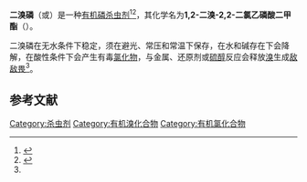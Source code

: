 {{Chembox
| ImageFile = Naled.svg
| ImageAlt = Skeletal formula of Naled
| ImageFile1 = Naled 3D ball.png
| ImageAlt1 = Ball-and-stick model of the Naled molecule
| IUPACName = Dimethyl-1,2-dibromo-2,2-dichlorethyl phosphate
| OtherNames = Dibrom, 1,2-Dibromo-2,2-dichloroethyl dimethyl phosphate
|Section1={{Chembox Identifiers
| CASNo = 300-76-5
| CASNo_Ref = {{cascite|correct|CAS}}
| UNII_Ref = {{fdacite|correct|FDA}}
| UNII = PAM1AI9KU1
| PubChem = 4420
| Beilstein = 2049930
| ChemSpiderID = 4267
| ChEBI = 38729
| ChEMBL = 1887067
| DTXSID = DTXSID1024209
| EC_number = 206-098-3
| RTECS = TB9450000
| UNNumber = 3018 2783
| KEGG = C18749
| SMILES = COP(=O)(OC)OC(C(Cl)(Cl)Br)Br
| InChI = 1/C4H7Br2Cl2O4P/c1-10-13(9,11-2)12-3(5)4(6,7)8/h3H,1-2H3
| InChIKey = BUYMVQAILCEWRR-UHFFFAOYAA
| StdInChI = 1S/C4H7Br2Cl2O4P/c1-10-13(9,11-2)12-3(5)4(6,7)8/h3H,1-2H3
| StdInChIKey = BUYMVQAILCEWRR-UHFFFAOYSA-N

}}
|Section2={{Chembox Properties
| Formula = C<sub>4</sub>H<sub>7</sub>O<sub>4</sub>PBr<sub>2</sub>Cl<sub>2</sub><ref name=PGCH/>
| MolarMass = 380.8 g/mol<ref name=PGCH/>
| Appearance = Colorless to white solid or straw-colored liquid<ref name=PGCH/>
| Density = 1.96 g/mL (25°C)<ref name=PGCH/>
| MeltingPtF = 80
| MeltingPt_notes = <ref name=PGCH/>
| BoilingPt_notes = decomposes<ref name=PGCH/>
| Solubility =
| VaporPressure = 0.0002 mmHg (20°C)<ref name=PGCH/>
}}
|Section3={{Chembox Hazards
| ExternalSDS = [http://www.sfm.state.or.us/CR2K_SubDB/MSDS/TRUMPET_EC.PDF MSDS]
| MainHazards = 
| FlashPt = noncombustible
| FlashPt_notes = <ref name=PGCH/>
| AutoignitionPt = 
| PEL = TWA 3 mg/m<sup>3</sup> [skin]<ref name=PGCH>{{PGCH|0225}}</ref>
| REL = TWA 3 mg/m<sup>3</sup> [skin]<ref name=PGCH/>
| IDLH = 200 mg/m<sup>3</sup><ref name=PGCH/>
| LD50 = 156 mg/kg (inhaled, mouse)<br/>222 mg/kg (oral, mouse)<br/>160 mg/kg (oral, rat)<br/>430 mg/kg (oral, mammal)<br/>250 mg/kg (oral, rat)<br/>330 mg/kg (oral, mouse)<ref>{{cite web |url = https://www.cdc.gov/niosh/idlh/300765.html |title = Dimethyl-1,2-dibromo-2,2-dichlorethyl phosphate (Naled) |work = Immediately Dangerous to Life or Health Concentrations (IDLH) |publisher = National Institute for Occupational Safety and Health (NIOSH) |date = 4 December 2014 |accessdate = 17 March 2015 |archive-date = 2020-10-19 |archive-url = https://web.archive.org/web/20201019210132/https://www.cdc.gov/niosh/idlh/300765.html |dead-url = no }}</ref>
| GHSPictograms = {{GHS07}}{{GHS09}}
| GHSSignalWord = Warning
| HPhrases = {{H-phrases|302|312|315|319|400}}
| PPhrases = {{P-phrases|264|270|273|280|301+312|302+352|305+351+338|312|321|322|330|332+313|337+313|362|363|391|501}}
}}
}}

'''二溴磷'''（{{lang-en|Dibrom}}或{{lang|en|Naled}}）是一种[[有机磷|有机磷]][[杀虫剂|杀虫剂]]<ref>{{cite web| title=Naled Facts| url=http://epa.gov/oppsrrd1/REDs/factsheets/naled_fs.htm| work=Pesticides Reregistration| publisher=Environmental Protection Agency| accessdate=16 November 2011| archiveurl=https://web.archive.org/web/20120614041242/http://epa.gov/oppsrrd1/REDs/factsheets/naled_fs.htm| archivedate=2012-06-14| dead-url=no}}</ref><ref name=":0">{{cite web|url=http://pmep.cce.cornell.edu/profiles/extoxnet/metiram-propoxur/naled-ext.html|title=Naled|last=|first=|date=|publisher=Cornell University|access-date=|work=Extoxnet|accessdate=16 November 2011|archive-date=2020-11-08|archive-url=https://web.archive.org/web/20201108110523/http://pmep.cce.cornell.edu/profiles/extoxnet/metiram-propoxur/naled-ext.html|dead-url=no}}</ref>，其化学名为'''1,2-二溴-2,2-二氯乙磷酸二甲酯'''（{{lang|en|dimethyl 1,2-dibromo-2,2-dichloroethylphosphate}}）。

二溴磷在无水条件下稳定，须在避光、常压和常温下保存，在水和碱存在下会降解，在酸性条件下会产生有毒[[氯化物|氯化物]]，与金属、还原剂或[[硫醇|硫醇]]反应会释放[[溴|溴]]生成[[敌敌畏|敌敌畏]]<ref name=":0" />。
==参考文献==
{{Reflist}}
{{杀虫剂}}
[[Category:杀虫剂|Category:杀虫剂]]
[[Category:有机溴化合物|Category:有机溴化合物]]
[[Category:有机氯化合物|Category:有机氯化合物]]